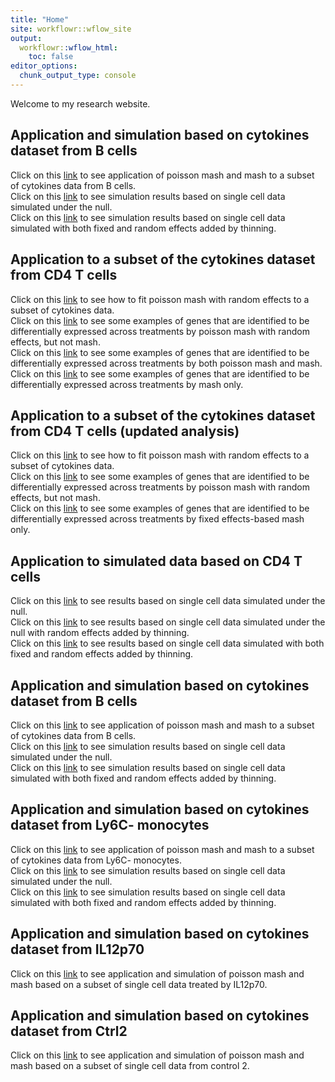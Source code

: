 ```yaml
---
title: "Home"
site: workflowr::wflow_site
output:
  workflowr::wflow_html:
    toc: false
editor_options:
  chunk_output_type: console
---
```


Welcome to my research website.


## Application and simulation based on cytokines dataset from B cells
Click on this [link](application_B_cells_pre.html) to see application of poisson mash and mash to a subset of cytokines data from B cells. <br/>
Click on this [link](sim_null_B_cells_pre.html) to see simulation results based on single cell data simulated under the null. <br/>
Click on this [link](sim_signal_B_cells_pre.html) to see simulation results based on single cell data simulated with both fixed and random effects added by thinning. <br/>


## Application to a subset of the cytokines dataset from CD4 T cells
Click on this [link](pois_mash_random_effects.html) to see how to fit poisson mash with random effects to a subset of cytokines data. <br/>
Click on this [link](pois_mash_random_effects_only_examples.html) to see some examples of genes that are identified to be differentially expressed across treatments by poisson mash with random effects, but not mash. <br/>
Click on this [link](pois_mash_and_mash_random_effects_examples.html) to see some examples of genes that are identified to be differentially expressed across treatments by both poisson mash and mash. <br/>
Click on this [link](mash_only_examples.html) to see some examples of genes that are identified to be differentially expressed across treatments by mash only.



## Application to a subset of the cytokines dataset from CD4 T cells (updated analysis)
Click on this [link](pois_mash_random_effects_updated.html) to see how to fit poisson mash with random effects to a subset of cytokines data. <br/>
Click on this [link](pois_mash_random_effects_only_examples_updated.html) to see some examples of genes that are identified to be differentially expressed across treatments by poisson mash with random effects, but not mash. <br/>
Click on this [link](mash_only_examples_updated.html) to see some examples of genes that are identified to be differentially expressed across treatments by fixed effects-based mash only.



## Application to simulated data based on CD4 T cells
Click on this [link](pois_mash_random_effects_sim_null.html) to see results based on single cell data simulated under the null. <br/>
Click on this [link](pois_mash_random_effects_sim_null_random_effects.html) to see results based on single cell data simulated under the null with random effects added by thinning. <br/>
Click on this [link](pois_mash_random_effects_sim_non_null.html) to see results based on single cell data simulated with both fixed and random effects added by thinning. <br/>



## Application and simulation based on cytokines dataset from B cells
Click on this [link](application_B_cells.html) to see application of poisson mash and mash to a subset of cytokines data from B cells. <br/>
Click on this [link](sim_null_B_cells.html) to see simulation results based on single cell data simulated under the null. <br/>
Click on this [link](sim_signal_B_cells.html) to see simulation results based on single cell data simulated with both fixed and random effects added by thinning. <br/>



## Application and simulation based on cytokines dataset from Ly6C- monocytes
Click on this [link](application_Ly6C.html) to see application of poisson mash and mash to a subset of cytokines data from Ly6C- monocytes. <br/>
Click on this [link](sim_null_Ly6C.html) to see simulation results based on single cell data simulated under the null. <br/>
Click on this [link](sim_signal_Ly6C.html) to see simulation results based on single cell data simulated with both fixed and random effects added by thinning. <br/>



## Application and simulation based on cytokines dataset from IL12p70
Click on this [link](application_IL12p70.html) to see application and simulation of poisson mash and mash based on a subset of single cell data treated by IL12p70. <br/>



## Application and simulation based on cytokines dataset from Ctrl2
Click on this [link](application_Ctrl2.html) to see application and simulation of poisson mash and mash based on a subset of single cell data from control 2. <br/>
